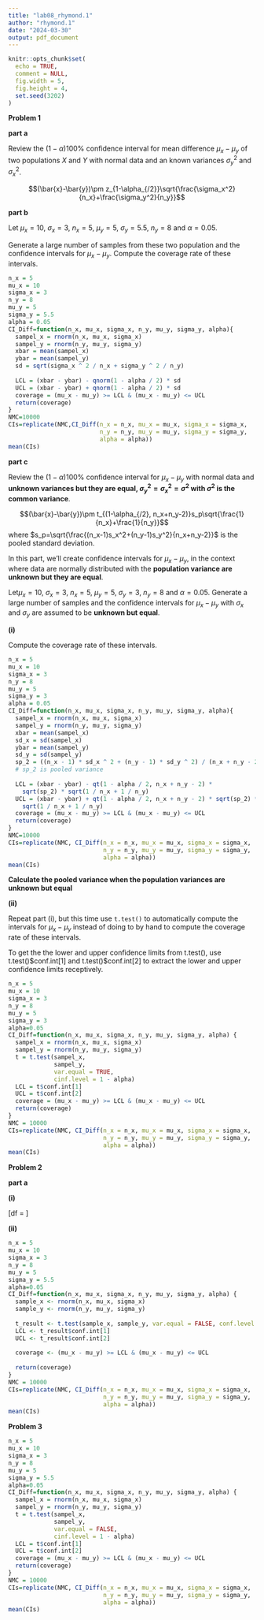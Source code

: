 ```yaml
---
title: "lab08_rhymond.1"
author: "rhymond.1"
date: "2024-03-30"
output: pdf_document
---
```


```r
knitr::opts_chunk$set(
  echo = TRUE,
  comment = NULL,
  fig.width = 5,
  fig.height = 4,
  set.seed(3202)
)

```

**Problem 1**

**part a**

Review the $(1-\alpha)100\%$ confidence interval for mean difference $\mu_x-\mu_y$ of two populations $X$ and $Y$ with normal data and an known variances $\sigma_y^2$ and $\sigma_x^2$.

$$(\bar{x}-\bar{y})\pm z_{1-\alpha_{/2}}\sqrt{\frac{\sigma_x^2}{n_x}+\frac{\sigma_y^2}{n_y}}$$

**part b**

Let $\mu_x=10$, $\sigma_x=3$, $n_x=5$, $\mu_y=5$, $\sigma_y=5.5$, $n_y=8$ and $\alpha=0.05$. 

Generate a large number of samples from these two population and the confidence intervals for $\mu_x-\mu_y$. Compute the coverage rate of these
intervals.

```r
n_x = 5
mu_x = 10
sigma_x = 3
n_y = 8
mu_y = 5
sigma_y = 5.5
alpha = 0.05
CI_Diff=function(n_x, mu_x, sigma_x, n_y, mu_y, sigma_y, alpha){
  sampel_x = rnorm(n_x, mu_x, sigma_x)
  sampel_y = rnorm(n_y, mu_y, sigma_y)
  xbar = mean(sampel_x)
  ybar = mean(sampel_y)
  sd = sqrt(sigma_x ^ 2 / n_x + sigma_y ^ 2 / n_y)
  
  LCL = (xbar - ybar) - qnorm(1 - alpha / 2) * sd
  UCL = (xbar - ybar) + qnorm(1 - alpha / 2) * sd
  coverage = (mu_x - mu_y) >= LCL & (mu_x - mu_y) <= UCL
  return(coverage)
}
NMC=10000
CIs=replicate(NMC,CI_Diff(n_x = n_x, mu_x = mu_x, sigma_x = sigma_x, 
                          n_y = n_y, mu_y = mu_y, sigma_y = sigma_y, 
                          alpha = alpha))
mean(CIs)
```

**part c**

Review the $(1-\alpha)100\%$ confidence interval for $\mu_x-\mu_y$ with normal data and  **unknown variances but they are equal, $\sigma_y^2=\sigma_x^2=\sigma^2$ with $\sigma^2$ is the common variance**.

$$(\bar{x}-\bar{y})\pm t_{(1-\alpha_{/2}, n_x+n_y-2)}s_p\sqrt{\frac{1}{n_x}+\frac{1}{n_y}}$$
where $s_p=\sqrt{\frac{(n_x-1)s_x^2+(n_y-1)s_y^2}{n_x+n_y-2}}$ is the pooled standard deviation.

In this part, we’ll create confidence intervals for $\mu_x-\mu_y$, in the context where data are normally distributed with
the **population variance are unknown but they are equal**. 

Let$\mu_x=10$, $\sigma_x=3$, $n_x=5$, $\mu_y=5$, $\sigma_y=3$, $n_y=8$ and $\alpha=0.05$. 
Generate a large number of samples and
the confidence intervals for $\mu_x-\mu_y$ with $\sigma_x$ and $\sigma_y$ are assumed to be **unknown but equal**. 

**(i)**

Compute the coverage rate of these intervals. 

```r
n_x = 5
mu_x = 10
sigma_x = 3
n_y = 8
mu_y = 5
sigma_y = 3
alpha = 0.05
CI_Diff=function(n_x, mu_x, sigma_x, n_y, mu_y, sigma_y, alpha){
  sampel_x = rnorm(n_x, mu_x, sigma_x)
  sampel_y = rnorm(n_y, mu_y, sigma_y)
  xbar = mean(sampel_x)
  sd_x = sd(sampel_x)
  ybar = mean(sampel_y)
  sd_y = sd(sampel_y)
  sp_2 = ((n_x - 1) * sd_x ^ 2 + (n_y - 1) * sd_y ^ 2) / (n_x + n_y - 2)
  # sp_2 is pooled variance
  
  LCL = (xbar - ybar) - qt(1 - alpha / 2, n_x + n_y - 2) *
    sqrt(sp_2) * sqrt(1 / n_x + 1 / n_y)
  UCL = (xbar - ybar) + qt(1 - alpha / 2, n_x + n_y - 2) * sqrt(sp_2) *
    sqrt(1 / n_x + 1 / n_y)
  coverage = (mu_x - mu_y) >= LCL & (mu_x - mu_y) <= UCL
  return(coverage)
}
NMC=10000
CIs=replicate(NMC, CI_Diff(n_x = n_x, mu_x = mu_x, sigma_x = sigma_x,
                           n_y = n_y, mu_y = mu_y, sigma_y = sigma_y, 
                           alpha = alpha))
mean(CIs)
```

**Calculate the pooled variance when the population variances are unknown but equal**

**(ii)**

Repeat part (i), but this time use `t.test()` to automatically compute the intervals for $\mu_x-\mu_y$ instead of doing to by hand to compute the coverage rate of these
intervals. 

To get the the lower and upper confidence limits from t.test(), use t.test()\$conf.int[1] and t.test()\$conf.int[2] to extract the lower and upper confidence limits receptively. 

```r
n_x = 5
mu_x = 10
sigma_x = 3
n_y = 8
mu_y = 5
sigma_y = 3
alpha=0.05
CI_Diff=function(n_x, mu_x, sigma_x, n_y, mu_y, sigma_y, alpha) {
  sampel_x = rnorm(n_x, mu_x, sigma_x)
  sampel_y = rnorm(n_y, mu_y, sigma_y)
  t = t.test(sampel_x,
             sampel_y,
             var.equal = TRUE,
             cinf.level = 1 - alpha)
  LCL = t$conf.int[1]
  UCL = t$conf.int[2]
  coverage = (mu_x - mu_y) >= LCL & (mu_x - mu_y) <= UCL
  return(coverage)
}
NMC = 10000
CIs=replicate(NMC, CI_Diff(n_x = n_x, mu_x = mu_x, sigma_x = sigma_x,
                           n_y = n_y, mu_y = mu_y, sigma_y = sigma_y, 
                           alpha = alpha))
mean(CIs)
```

**Problem 2**

**part a**

**(i)**

\[df = \frac{(\frac{s_x^2}{n_x}+\frac{s_y^2}{n_y})^2}{\frac{1}{n_x-1}(\frac{s_x^2}{n_x})^2+\frac{1}{n_y-1}(\frac{s_y^2}{n_y})^2}\]

**(ii)**

```r
n_x = 5
mu_x = 10
sigma_x = 3
n_y = 8
mu_y = 5
sigma_y = 5.5
alpha=0.05
CI_Diff=function(n_x, mu_x, sigma_x, n_y, mu_y, sigma_y, alpha) {
  sample_x <- rnorm(n_x, mu_x, sigma_x)
  sample_y <- rnorm(n_y, mu_y, sigma_y)
  
  t_result <- t.test(sample_x, sample_y, var.equal = FALSE, conf.level = 1 - alpha)
  LCL <- t_result$conf.int[1]
  UCL <- t_result$conf.int[2]
  
  coverage <- (mu_x - mu_y) >= LCL & (mu_x - mu_y) <= UCL
  
  return(coverage)
}
NMC = 10000
CIs=replicate(NMC, CI_Diff(n_x = n_x, mu_x = mu_x, sigma_x = sigma_x,
                           n_y = n_y, mu_y = mu_y, sigma_y = sigma_y, 
                           alpha = alpha))
mean(CIs)
```



**Problem 3**

```r
n_x = 5
mu_x = 10
sigma_x = 3
n_y = 8
mu_y = 5
sigma_y = 5.5
alpha=0.05
CI_Diff=function(n_x, mu_x, sigma_x, n_y, mu_y, sigma_y, alpha) {
  sampel_x = rnorm(n_x, mu_x, sigma_x)
  sampel_y = rnorm(n_y, mu_y, sigma_y)
  t = t.test(sampel_x,
             sampel_y,
             var.equal = FALSE,
             cinf.level = 1 - alpha)
  LCL = t$conf.int[1]
  UCL = t$conf.int[2]
  coverage = (mu_x - mu_y) >= LCL & (mu_x - mu_y) <= UCL
  return(coverage)
}
NMC = 10000
CIs=replicate(NMC, CI_Diff(n_x = n_x, mu_x = mu_x, sigma_x = sigma_x,
                           n_y = n_y, mu_y = mu_y, sigma_y = sigma_y, 
                           alpha = alpha))
mean(CIs)
```